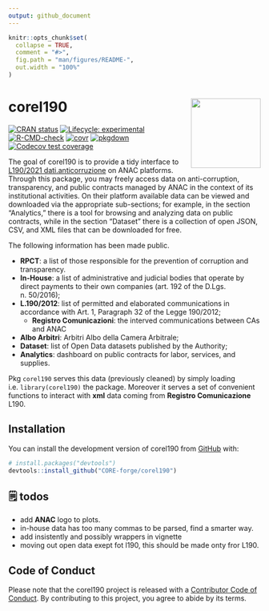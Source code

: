 ```yaml
---
output: github_document
---
```


<!-- README.md is generated from README.Rmd. Please edit that file -->

```r
knitr::opts_chunk$set(
  collapse = TRUE,
  comment = "#>",
  fig.path = "man/figures/README-",
  out.width = "100%"
)
```

# corel190 <img src="man/figures/logo.png" align="right" height="139" />

<!-- badges: start -->
[![CRAN status](https://www.r-pkg.org/badges/version/corel190)](https://CRAN.R-project.org/package=corel190)
[![Lifecycle: experimental](https://img.shields.io/badge/lifecycle-experimental-orange.svg)](https://lifecycle.r-lib.org/articles/stages.html#experimental)
[![R-CMD-check](https://github.com/CORE-forge/corel190/actions/workflows/R-CMD-check.yaml/badge.svg)](https://github.com/CORE-forge/corel190/actions/workflows/R-CMD-check.yaml)
[![covr](https://github.com/CORE-forge/corel190/actions/workflows/covr.yaml/badge.svg)](https://github.com/CORE-forge/corel190/actions/workflows/covr.yaml)
[![pkgdown](https://github.com/CORE-forge/corel190/actions/workflows/pkgdown.yaml/badge.svg)](https://github.com/CORE-forge/corel190/actions/workflows/pkgdown.yaml)
[![Codecov test coverage](https://codecov.io/gh/CORE-forge/corel190/branch/main/graph/badge.svg)](https://app.codecov.io/gh/CORE-forge/corel190?branch=main)
<!-- badges: end -->

The goal of corel190 is to provide a tidy interface to [L190/2021 dati.anticorruzione](https://dati.anticorruzione.it/#/l190) on ANAC platforms. Through this package, you may freely access data on anti-corruption, transparency, and public contracts managed by  ANAC in the context of its institutional activities. On their platform available data can be viewed and downloaded via the appropriate sub-sections; for example, in the section "Analytics," there is a tool for browsing and analyzing data on public contracts, while in the section "Dataset" there is a collection of open JSON, CSV, and XML files that can be downloaded for free.

The following information has been made public.

* **RPCT**: a list of those responsible for the prevention of corruption and transparency.
* **In-House**: a list of administrative and judicial bodies that operate by direct payments to their own companies (art. 192 of the D.Lgs. n. 50/2016);
* **L.190/2012**: list of permitted and elaborated communications in accordance with Art. 1, Paragraph 32 of the Legge 190/2012;
  * **Registro Comunicazioni**: the interved communications between CAs and ANAC
* **Albo Arbitri**: Arbitri Albo della Camera Arbitrale;
* **Dataset**: list of Open Data datasets published by the Authority; 
* **Analytics**: dashboard on public contracts for labor, services, and supplies.

Pkg `corel190` serves this data (previously cleaned) by simply loading i.e. `library(corel190)`  the package.
Moreover it serves a set of convenient functions to interact with **xml** data coming from **Registro Comunicazione** L190. 

## Installation

You can install the development version of corel190 from [GitHub](https://github.com/) with:

``` r
# install.packages("devtools")
devtools::install_github("CORE-forge/corel190")
```


## 🗒 todos

- add **ANAC** logo to plots.
- in-house data has too many commas to be parsed, find a smarter way.
- add insistently and possibly wrappers in vignette
- moving out open data exept fot l190, this should be made onty fror L190.

## Code of Conduct
  
  Please note that the corel190 project is released with a [Contributor Code of Conduct](https://contributor-covenant.org/version/2/1/CODE_OF_CONDUCT.html). By contributing to this project, you agree to abide by its terms.
